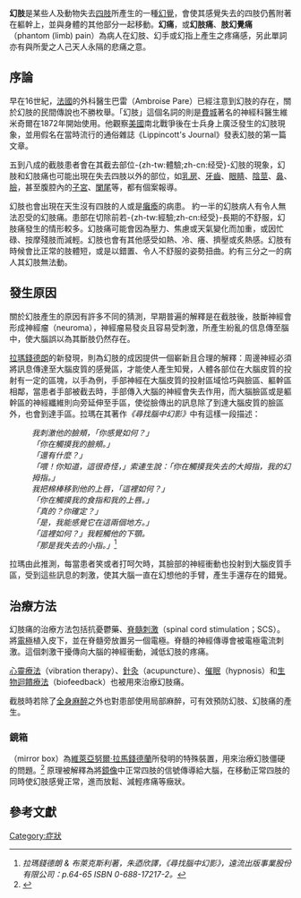 {{Otheruses|幻痛 (消歧义)|subject=一种症状|other=幻痛的其他解释}}
{{medical}}
{{Refimprove|time=2022-04-30T16:33:57+00:00}}
'''幻肢'''是某些人及動物失去[[四肢|四肢]]所產生的一種[[幻覺|幻覺]]，會使其感覺失去的四肢仍舊附著在軀幹上，並與身體的其他部分一起移動。'''幻痛'''，或'''幻肢痛'''、'''肢幻覺痛'''（phantom (limb) pain）為病人在幻肢、幻手或幻指上產生之疼痛感，另此單詞亦有與所愛之人己天人永隔的悲痛之意。

==序論==
早在16世紀，[[法國|法國]]的外科醫生巴雷（Ambroise Pare）已經注意到幻肢的存在，關於幻肢的民間傳說也不勝枚舉。「幻肢」這個名詞的則是[[費城|費城]]著名的神經科醫生維米奇爾在1872年開始使用。他觀察[[美國|美國]]南北戰爭後在士兵身上廣泛發生的幻肢現象，並用假名在當時流行的通俗雜誌《Lippincott's Journal》發表幻肢的第一篇文章。

五到八成的截肢患者會在其截去部位-{zh-tw:體驗;zh-cn:经受}-幻肢的現象，幻肢和幻肢痛也可能出現在失去四肢以外的部位，如[[乳房|乳房]]、[[牙齒|牙齒]]、[[眼睛|眼睛]]、[[陰莖|陰莖]]、[[鼻|鼻]]、[[臉|臉]]，甚至腹腔內的[[子宮|子宮]]、[[闌尾|闌尾]]等，都有個案報導。

幻肢也會出現在天生沒有四肢的人或是[[癱瘓|癱瘓]]的病患。
約一半的幻肢病人有令人無法忍受的幻肢痛。患部在切除前若-{zh-tw:經驗;zh-cn:经受}-長期的不舒服，幻肢痛發生的情形較多。幻肢痛可能會因為壓力、焦慮或天氣變化而加重，或因忙碌、按摩殘肢而減輕。幻肢也會有其他感受如熱、冷、癢、擠壓或炙熱感。幻肢有時候會比正常的肢體短，或是以錯置、令人不舒服的姿勢扭曲。約有三分之一的病人其幻肢無法動{{請求來源}}。

==發生原因==
關於幻肢產生的原因有許多不同的猜測，早期普遍的解釋是在截肢後，肢斷神經會形成神經瘤（neuroma），神經瘤易發炎且容易受刺激，所產生紛亂的信息傳至腦中，使大腦誤以為其斷肢仍然存在。

[[維萊亞努爾·拉馬錢德蘭|拉瑪錢德朗]]的新發現，則為幻肢的成因提供一個嶄新且合理的解釋：周邊神經必須將訊息傳達至大腦皮質的感覺區，才能使人產生知覺，人體各部位在大腦皮質的投射有一定的區塊，以手為例，手部神經在大腦皮質的投射區域恰巧與臉區、軀幹區相鄰，當患者手部被截去時，手部傳入大腦的神經會失去作用，而大腦臉區或是軀幹區的神經纖維則向旁延伸至手區，使從臉傳出的訊息除了到達大腦皮質的臉區外，也會到達手區。拉瑪在其著作''《尋找腦中幻影》''中有這樣一段描述：

:''我刺激他的臉頰，「你感覺如何？」<br />''
:''「你在觸摸我的臉頰。」<br />''
:''「還有什麼？」<br />''
:''「喂！你知道，這很奇怪，」索連生說：「你在觸摸我失去的大拇指，我的幻拇指。」<br />''
:''我把棉棒移到他的上唇，「這裡如何？」<br />''
:''「你在觸摸我的食指和我的上唇。」<br />''
:''「真的？你確定？」<br />''
:''「是，我能感覺它在這兩個地方。」<br />''
:''「這裡如何？」我輕觸他的下顎。<br />''
:''「那是我失去的小指。」''<ref>''拉瑪錢德朗 & 布萊克斯利著，朱迺欣譯，《尋找腦中幻影》，遠流出版事業股份有限公司：p.64-65 ISBN 0-688-17217-2。''</ref>

拉瑪由此推測，每當患者笑或者打呵欠時，其臉部的神經衝動也投射到大腦皮質手區，受到這些訊息的刺激，使其大腦一直在幻想他的手臂，產生手還存在的錯覺。

==治療方法==
幻肢痛的治療方法包括抗憂鬱藥、[[脊髓刺激|脊髓刺激]]（spinal cord stimulation；SCS）。
將[[電極|電極]]植入皮下，並在脊髓旁放置另一個電極。脊髓的神經傳導會被電極電流刺激。這個刺激干擾傳向大腦的神經衝動，減低幻肢的疼痛。

[[心靈療法|心靈療法]]（vibration therapy）、[[針灸|針灸]]（acupuncture）、[[催眠|催眠]]（hypnosis）和[[生物迴饋療法|生物迴饋療法]]（biofeedback）也被用來治療幻肢痛。

截肢時若除了[[全身麻醉|全身麻醉]]之外也對患部使用局部麻醉，可有效預防幻肢、幻肢痛的產生。

===鏡箱===
'''{{link-en|鏡箱|Mirror box}}'''（mirror box）為[[維萊亞努爾·拉馬錢德蘭|維萊亞努爾·拉馬錢德蘭]]所發明的特殊裝置，用來治療幻肢僵硬的問題。<ref name=>{{Cite web |url=http://www.youtube.com/watch?v=hMBA15Hu35M |title=Mirror Box Therapy (on youtube). |accessdate=2013-06-06 |archive-date=2013-06-21 |archive-url=https://web.archive.org/web/20130621071534/http://www.youtube.com/watch?v=hMBA15Hu35M&gl=US&hl=en |dead-url=no }}</ref>
原理被解釋為將[[鏡像_(幾何)|鏡像]]中正常四肢的信號傳導給大腦，在移動正常四肢的同時使幻肢感覺正常，進而放鬆、減輕疼痛等癥狀。

==參考文獻==
<references/>

[[Category:症狀|Category:症狀]]